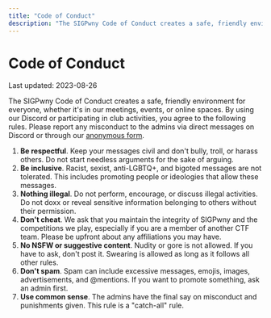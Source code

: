 ```yaml
---
title: "Code of Conduct"
description: "The SIGPwny Code of Conduct creates a safe, friendly environment for everyone, whether it's in our meetings, events, or online spaces."
---
```


# Code of Conduct
Last updated: 2023-08-26

The SIGPwny Code of Conduct creates a safe, friendly environment for everyone, whether it's in our meetings, events, or online spaces. By using our Discord or participating in club activities, you agree to the following rules. Please report any misconduct to the admins via direct messages on Discord or through our [anonymous form](/report).

1. **Be respectful**. Keep your messages civil and don't bully, troll, or harass others. Do not start needless arguments for the sake of arguing.
2. **Be inclusive**. Racist, sexist, anti-LGBTQ+, and bigoted messages are not tolerated. This includes promoting people or ideologies that allow these messages.
3. **Nothing illegal**. Do not perform, encourage, or discuss illegal activities. Do not doxx or reveal sensitive information belonging to others without their permission.
4. **Don't cheat**. We ask that you maintain the integrity of SIGPwny and the competitions we play, especially if you are a member of another CTF team. Please be upfront about any affiliations you may have.
5. **No NSFW or suggestive content**. Nudity or gore is not allowed. If you have to ask, don't post it. Swearing is allowed as long as it follows all other rules.
6. **Don't spam**. Spam can include excessive messages, emojis, images, advertisements, and @mentions. If you want to promote something, ask an admin first.
7. **Use common sense**. The admins have the final say on misconduct and punishments given. This rule is a "catch-all" rule.
